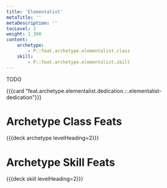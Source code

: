 ```yaml
---
title: 'Elementalist'
metaTitle: ''
metaDescription: ''
tocLevel: 2
weight: 1_300
content:
    archetype:
        - P::feat.archetype.elementalist.class
    skill:
        - P::feat.archetype.elementalist.skill
---
```


TODO

{{{card "feat.archetype.elementalist.dedication.::.elementalist-dedication"}}}

# Archetype Class Feats

{{{deck archetype levelHeading=2}}}

# Archetype Skill Feats

{{{deck skill levelHeading=2}}}